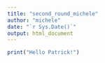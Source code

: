 ```yaml
---
title: "second_round_michele"
author: "michele"
date: "`r Sys.Date()`"
output: html_document
---
```


```r
print("Hello Patrick!")
```

